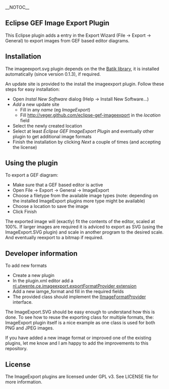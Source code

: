 __NOTOC__
== Eclipse GEF Image Export Plugin ==
This Eclipse plugin adds a entry in the Export Wizard (File &rarr; Export &rarr; General) to export images from GEF based editor diagrams.

== Installation ==

The imageexport.svg plugin depends on the the [http://github.com/veger/eclipse-batik Batik library], it is installed automatically (since version 0.1.3), if required.

An update site is provided to the install the imageexport plugin.
Follow these steps for easy installation:
* Open ''Instal New Software'' dialog (Help &rarr; Install New Software...)
* ''Add'' a new update site
** Fill in any ''name'' (eg ''ImageExport'')
** Fill http://veger.github.com/eclipse-gef-imageexport in the ''location'' field
* Select the newly created location
* Select at least ''Eclipse GEF ImageExport Plugin'' and eventually other plugin to get additional image formats
* Finish the installation by clicking ''Next'' a couple of times (and accepting the license)

== Using the plugin ==

To export a GEF diagram:
* Make sure that a GEF based editor is active
* Open File &rarr; Export &rarr; General &rarr; ImageExport
* Choose a filetype from the available image types (note: depending on the installed ImageExport plugins more type might be available)
* Choose a location to save the image
* Click Finish

The exported image will (exactly) fit the contents of the editor, scaled at 100%.
If larger images are required it is adviced to export as SVG (using the ImageExport.SVG plugin) and scale in another program to the desired scale. And eventually reexport to a bitmap if required.

== Developer information ==
To add new formats
* Create a new plugin
* In the plugin.xml editor add a [http://github.com/veger/eclipse-gef-imageexport/blob/master/nl.utwente.ce.imageexport/schema/ExportFormatProvider.exsd nl.utwente.ce.imageexport.exportFormatProvider extension]
* Add a new iamge_format and fill in the required fields
* The provided class should implement the [http://github.com/veger/eclipse-gef-imageexport/blob/master/nl.utwente.ce.imageexport/src/nl/utwente/ce/imageexport/IImageFormatProvider.java IImageFormatProvider] interface.

The ImageExport.SVG should be easy enough to understand how this is done.
To see how to reuse the exporting class for multiple formats, the: ImageExport plugin itself is a nice example as one class is used for both PNG and JPEG images.

If you have added a new image format or improved one of the existing plugins, let me know and I am happy to add the improvements to this repository.

== License ==
The ImageExport plugins are licensed under GPL v3. See LICENSE file for more information.
